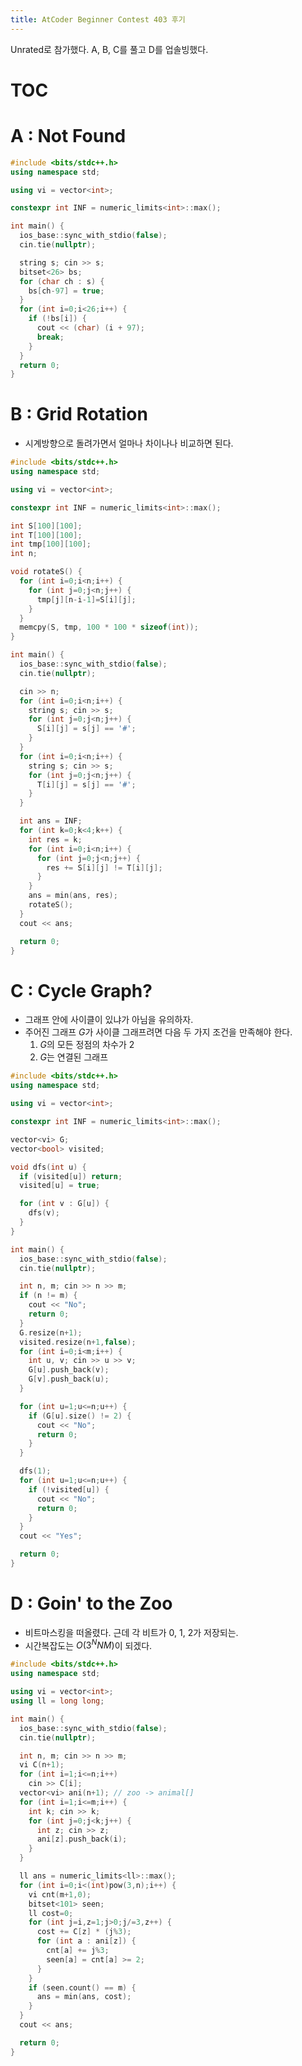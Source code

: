 ```yaml
---
title: AtCoder Beginner Contest 403 후기
---
```


Unrated로 참가했다. A, B, C를 풀고 D를 업솔빙했다.

# TOC

# A : Not Found

```cpp
#include <bits/stdc++.h>
using namespace std;

using vi = vector<int>;

constexpr int INF = numeric_limits<int>::max();

int main() {
  ios_base::sync_with_stdio(false);
  cin.tie(nullptr);

  string s; cin >> s;
  bitset<26> bs;
  for (char ch : s) {
    bs[ch-97] = true;
  }
  for (int i=0;i<26;i++) {
    if (!bs[i]) {
      cout << (char) (i + 97);
      break;
    }
  }
  return 0;
}
```

# B : Grid Rotation

- 시계방향으로 돌려가면서 얼마나 차이나나 비교하면 된다.

```cpp
#include <bits/stdc++.h>
using namespace std;

using vi = vector<int>;

constexpr int INF = numeric_limits<int>::max();

int S[100][100];
int T[100][100];
int tmp[100][100];
int n;

void rotateS() {
  for (int i=0;i<n;i++) {
    for (int j=0;j<n;j++) {
      tmp[j][n-i-1]=S[i][j];
    }
  }
  memcpy(S, tmp, 100 * 100 * sizeof(int));
}

int main() {
  ios_base::sync_with_stdio(false);
  cin.tie(nullptr);

  cin >> n;
  for (int i=0;i<n;i++) {
    string s; cin >> s;
    for (int j=0;j<n;j++) {
      S[i][j] = s[j] == '#';
    }
  }
  for (int i=0;i<n;i++) {
    string s; cin >> s;
    for (int j=0;j<n;j++) {
      T[i][j] = s[j] == '#';
    }
  }

  int ans = INF;
  for (int k=0;k<4;k++) {
    int res = k;
    for (int i=0;i<n;i++) {
      for (int j=0;j<n;j++) {
        res += S[i][j] != T[i][j];
      }
    }
    ans = min(ans, res);
    rotateS();
  }
  cout << ans;

  return 0;
}
```

# C : Cycle Graph?

- 그래프 안에 사이클이 있냐가 아님을 유의하자.
- 주어진 그래프 $G$가 사이클 그래프려면 다음 두 가지 조건을 만족해야 한다.
    1. $G$의 모든 정점의 차수가 2
    1. $G$는 연결된 그래프

```cpp
#include <bits/stdc++.h>
using namespace std;

using vi = vector<int>;

constexpr int INF = numeric_limits<int>::max();

vector<vi> G;
vector<bool> visited;

void dfs(int u) {
  if (visited[u]) return;
  visited[u] = true;

  for (int v : G[u]) {
    dfs(v);
  }
}

int main() {
  ios_base::sync_with_stdio(false);
  cin.tie(nullptr);

  int n, m; cin >> n >> m;
  if (n != m) {
    cout << "No";
    return 0;
  }
  G.resize(n+1);
  visited.resize(n+1,false);
  for (int i=0;i<m;i++) {
    int u, v; cin >> u >> v;
    G[u].push_back(v);
    G[v].push_back(u);
  }

  for (int u=1;u<=n;u++) {
    if (G[u].size() != 2) {
      cout << "No";
      return 0;
    }
  }

  dfs(1);
  for (int u=1;u<=n;u++) {
    if (!visited[u]) {
      cout << "No";
      return 0;
    }
  }
  cout << "Yes";

  return 0;
}
```

# D : Goin' to the Zoo

- 비트마스킹을 떠올렸다. 근데 각 비트가 0, 1, 2가 저장되는.
- 시간복잡도는 $O(3^N NM)$이 되겠다.

```cpp
#include <bits/stdc++.h>
using namespace std;

using vi = vector<int>;
using ll = long long;

int main() {
  ios_base::sync_with_stdio(false);
  cin.tie(nullptr);

  int n, m; cin >> n >> m;
  vi C(n+1);
  for (int i=1;i<=n;i++)
    cin >> C[i];
  vector<vi> ani(n+1); // zoo -> animal[]
  for (int i=1;i<=m;i++) {
    int k; cin >> k;
    for (int j=0;j<k;j++) {
      int z; cin >> z;
      ani[z].push_back(i);
    }
  }

  ll ans = numeric_limits<ll>::max();
  for (int i=0;i<(int)pow(3,n);i++) {
    vi cnt(m+1,0);
    bitset<101> seen;
    ll cost=0;
    for (int j=i,z=1;j>0;j/=3,z++) {
      cost += C[z] * (j%3);
      for (int a : ani[z]) {
        cnt[a] += j%3;
        seen[a] = cnt[a] >= 2;
      }
    }
    if (seen.count() == m) {
      ans = min(ans, cost);
    }
  }
  cout << ans;

  return 0;
}
```

